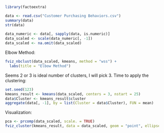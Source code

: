 

```r
library(factoextra)

data <- read.csv("Customer Purchasing Behaviors.csv")
summary(data)
str(data)
 
data_numeric <- data[, sapply(data, is.numeric)]
data_scaled <- scale(data_numeric[, -1])
data_scaled <- na.omit(data_scaled) 
```
Elbow Method:
```r
fviz_nbclust(data_scaled, kmeans, method = "wss") +
  labs(title = "Elbow Method")
```
Seems 2 or 3 is ideal number of clusters, I will pick 3.
Time to apply the clustering:
```r
set.seed(123)
kmeans_result <- kmeans(data_scaled, centers = 3, nstart = 25)
data$Cluster <- kmeans_result$cluster
aggregate(data[, -1], by = list(Cluster = data$Cluster), FUN = mean)

```
Visualization:
```r
pca <- prcomp(data_scaled, scale. = TRUE)
fviz_cluster(kmeans_result, data = data_scaled, geom = "point", ellipse.type = "norm", stand = FALSE)
```
